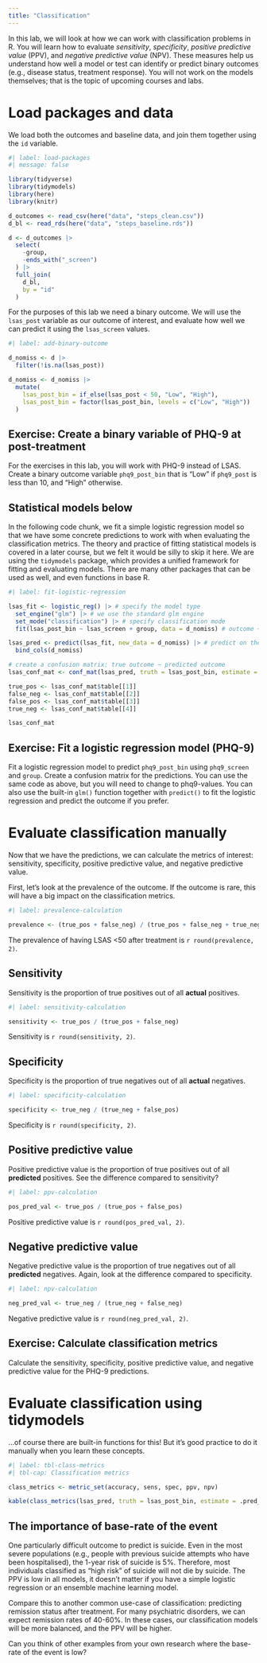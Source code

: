 ```yaml
---
title: "Classification"
---
```


In this lab, we will look at how we can work with classification problems in R. You will learn how to evaluate *sensitivity*, *specificity*, *positive predictive value* (PPV), and *negative predictive value* (NPV). These measures help us understand how well a model or test can identify or predict binary outcomes (e.g., disease status, treatment response). You will not work on the models themselves; that is the topic of upcoming courses and labs.

# Load packages and data

We load both the outcomes and baseline data, and join them together using the `id` variable.

```r
#| label: load-packages
#| message: false

library(tidyverse)
library(tidymodels)
library(here)
library(knitr)

d_outcomes <- read_csv(here("data", "steps_clean.csv"))
d_bl <- read_rds(here("data", "steps_baseline.rds"))

d <- d_outcomes |>
  select(
    -group,
    -ends_with("_screen")
  ) |>
  full_join(
    d_bl,
    by = "id"
  )
```

For the purposes of this lab we need a binary outcome. We will use the `lsas_post` variable as our outcome of interest, and evaluate how well we can predict it using the `lsas_screen` values.

```r
#| label: add-binary-outcome

d_nomiss <- d |>
  filter(!is.na(lsas_post))

d_nomiss <- d_nomiss |>
  mutate(
    lsas_post_bin = if_else(lsas_post < 50, "Low", "High"),
    lsas_post_bin = factor(lsas_post_bin, levels = c("Low", "High"))
  )
```

::: {.callout-caution collapse="true"}
## Exercise: Create a binary variable of PHQ-9 at post-treatment

For the exercises in this lab, you will work with PHQ-9 instead of LSAS. Create a binary outcome variable `phq9_post_bin` that is "Low" if `phq9_post` is less than 10, and "High" otherwise.

::: 

::: {.callout-warning}
## Statistical models below

In the following code chunk, we fit a simple logistic regression model so that we have some concrete predictions to work with when evaluating the classification metrics. The theory and practice of fitting statistical models is covered in a later course, but we felt it would be silly to skip it here. We are using the `tidymodels` package, which provides a unified framework for fitting and evaluating models. There are many other packages that can be used as well, and even functions in base R.

:::

```r
#| label: fit-logistic-regression

lsas_fit <- logistic_reg() |> # specify the model type
  set_engine("glm") |> # we use the standard glm engine
  set_mode("classification") |> # specify classification mode
  fit(lsas_post_bin ~ lsas_screen + group, data = d_nomiss) # outcome ~ predictor(s)

lsas_pred <- predict(lsas_fit, new_data = d_nomiss) |> # predict on the original data
  bind_cols(d_nomiss)

# create a confusion matrix: true outcome ~ predicted outcome
lsas_conf_mat <- conf_mat(lsas_pred, truth = lsas_post_bin, estimate = .pred_class)

true_pos <- lsas_conf_mat$table[[1]]
false_neg <- lsas_conf_mat$table[[2]]
false_pos <- lsas_conf_mat$table[[3]]
true_neg <- lsas_conf_mat$table[[4]]

lsas_conf_mat
```

::: {.callout-caution collapse="true"}
## Exercise: Fit a logistic regression model (PHQ-9)

Fit a logistic regression model to predict `phq9_post_bin` using `phq9_screen` and `group`. Create a confusion matrix for the predictions. You can use the same code as above, but you will need to change to phq9-values. You can also use the built-in `glm()` function together with `predict()` to fit the logistic regression and predict the outcome if you prefer.

:::

# Evaluate classification manually

Now that we have the predictions, we can calculate the metrics of interest: sensitivity, specificity, positive predictive value, and negative predictive value.

First, let's look at the prevalence of the outcome. If the outcome is rare, this will have a big impact on the classification metrics.

```r
#| label: prevalence-calculation

prevalence <- (true_pos + false_neg) / (true_pos + false_neg + true_neg + false_pos)
```

The prevalence of having LSAS <50 after treatment is `r round(prevalence, 2)`.

## Sensitivity

Sensitivity is the proportion of true positives out of all **actual** positives.

```r
#| label: sensitivity-calculation

sensitivity <- true_pos / (true_pos + false_neg)
```

Sensitivity is `r round(sensitivity, 2)`.

## Specificity

Specificity is the proportion of true negatives out of all **actual** negatives.

```r
#| label: specificity-calculation

specificity <- true_neg / (true_neg + false_pos)
```

Specificity is `r round(specificity, 2)`.

## Positive predictive value

Positive predictive value is the proportion of true positives out of all **predicted** positives. See the difference compared to sensitivity?

```r
#| label: ppv-calculation

pos_pred_val <- true_pos / (true_pos + false_pos)
```

Positive predictive value is `r round(pos_pred_val, 2)`.

## Negative predictive value

Negative predictive value is the proportion of true negatives out of all **predicted** negatives. Again, look at the difference compared to specificity.

```r
#| label: npv-calculation

neg_pred_val <- true_neg / (true_neg + false_neg)
```

Negative predictive value is `r round(neg_pred_val, 2)`.

::: {.callout-caution collapse="true"}
## Exercise: Calculate classification metrics

Calculate the sensitivity, specificity, positive predictive value, and negative predictive value for the PHQ-9 predictions.

:::

# Evaluate classification using tidymodels

...of course there are built-in functions for this! But it's good practice to do it manually when you learn these concepts.

```r
#| label: tbl-class-metrics
#| tbl-cap: Classification metrics

class_metrics <- metric_set(accuracy, sens, spec, ppv, npv)

kable(class_metrics(lsas_pred, truth = lsas_post_bin, estimate = .pred_class), digits = 2)
```

::: {.callout-note}
## The importance of base-rate of the event

One particularly difficult outcome to predict is suicide. Even in the most severe populations (e.g., people with previous suicide attempts who have been hospitalised), the 1-year risk of suicide is 5%. Therefore, most individuals classified as "high risk" of suicide will not die by suicide. The PPV is low in all models, it doesn't matter if you have a simple logistic regression or an ensemble machine learning model.

Compare this to another common use-case of classification: predicting remission status after treatment. For many psychiatric disorders, we can expect remission rates of 40-60%. In these cases, our classification models will be more balanced, and the PPV will be higher.

Can you think of other examples from your own research where the base-rate of the event is low? 

:::

